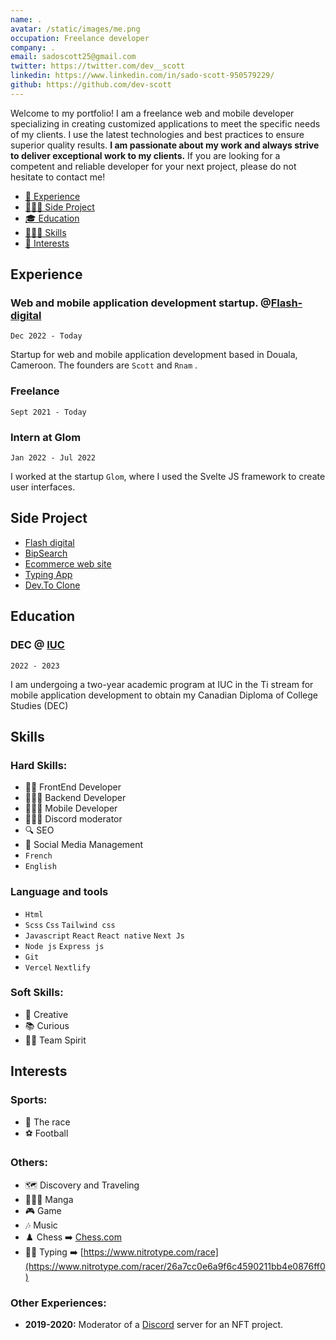 ```yaml
---
name: .
avatar: /static/images/me.png
occupation: Freelance developer
company: .
email: sadoscott25@gmail.com
twitter: https://twitter.com/dev__scott
linkedin: https://www.linkedin.com/in/sado-scott-950579229/
github: https://github.com/dev-scott
---
```


Welcome to my portfolio! I am a freelance web and mobile developer specializing in creating customized applications to meet the specific needs of my clients. I use the latest technologies and best practices to ensure superior quality results. **I am passionate about my work and always strive to deliver exceptional work to my clients.** If you are looking for a competent and reliable developer for your next project, please do not hesitate to contact me!

- [💼 Experience](#experience)
- [🧑🏻‍💻 Side Project](#side-project)
- [🎓 Education](#education)
- [🤹🏼‍♂️ Skills](#skills)
- [🏐 Interests](#interests)

## Experience

### Web and mobile application development startup. @**[Flash-digital](https://flash-digital.org/)**

`Dec 2022 - Today`

Startup for web and mobile application development based in Douala, Cameroon. The founders are `Scott` and `Rnam` .

### Freelance

`Sept 2021 - Today`


### Intern at Glom

`Jan 2022 - Jul 2022`

I worked at the startup `Glom`, where I used the Svelte JS framework to create user interfaces.


## Side Project

- [Flash digital](https://flash-digital.org)
- [BipSearch](https://bip-search.vercel.app/)
- [Ecommerce web site](https://react-course-comfy-sloth-store.netlify.app/)
- [Typing App](https://typing-build.vercel.app/)
- [Dev.To Clone](https://dev-to-clone-eta.vercel.app/)

## Education

### DEC  @ [IUC](https://myiuc.com/formation/technologie-de-linformatique-programmation-et-applications-mobiles/)

`2022 - 2023`

I am undergoing a two-year academic program at IUC in the Ti stream for mobile application development to obtain my Canadian Diploma of College Studies (DEC)
## Skills

### Hard Skills:


- 🧑‍💻 FrontEnd Developer
- 👨🏻‍🔬 Backend Developer
- 👩🏻‍💻 Mobile Developer
- 🕵🏻‍♀️ Discord moderator
- 🔍 SEO
- 📱 Social Media Management
- `French`
- `English`

### Language and tools

- `Html`
- `Scss` `Css` `Tailwind css`
- `Javascript` `React` `React native` `Next Js`
- `Node js` `Express js`
- `Git`
- `Vercel` `Nextlify`



### Soft Skills:

- 🎨 Creative
- 📚 Curious
- 🤝🏼 Team Spirit

## Interests

### Sports:

- 🤸 The race
- ⚽️ Football

### Others:

- 🗺️ Discovery and Traveling
- 👩🏼‍🚀 Manga
- 🎮 Game
- 🎶 Music
- ♟️ Chess ➡️ [Chess.com](https://www.chess.com/member/raphythe)
- 🤹‍♀️ Typing ➡️ [https://www.nitrotype.com/race](https://www.nitrotype.com/racer/26a7cc0e6a9f6c4590211bb4e0876ff0)

### Other Experiences:
- **2019-2020:** Moderator of a [Discord]() server for an NFT project.

